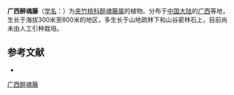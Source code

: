 {{Speciesbox
| name = 广西醉魂藤
| status = 
| status_system = 
| image =
| genus = Heterostemma
| species = renchangii
| authority = Tsing in Sunyatsenia
}}

'''广西醉魂藤'''（[[学名|学名]]：{{lang|la|''Heterostemma renchangii''}}）为[[夹竹桃科|夹竹桃科]][[醉魂藤属|醉魂藤属]]的植物。分布于[[中国大陆|中国大陆]]的[[广西|广西]]等地，生长于海拔300米至800米的地区，多生长于山地疏林下和山谷密林石上，目前尚未由人工引种栽培。

== 参考文献 ==
<div class="references-small">
* {{cite web| url =http://www.bioinfo.cn/db05/KmzwSpecies.php?action=view&id=30809| title =广西醉魂藤| work =《中国高等植物数据库全库》| publisher =中国科学院微生物研究所| author =昆明植物研究所| accessdate =2009-02-26| deadurl =yes| archiveurl =https://web.archive.org/web/20160305080544/http://www.bioinfo.cn/db05/KmzwSpecies.php?action=view&id=30809| archivedate =2016-03-05}}
</div>
{{Taxonbar|from=Q11062534}}

[[Category:醉魂藤属|广西醉魂藤]]


{{植物小作品}}